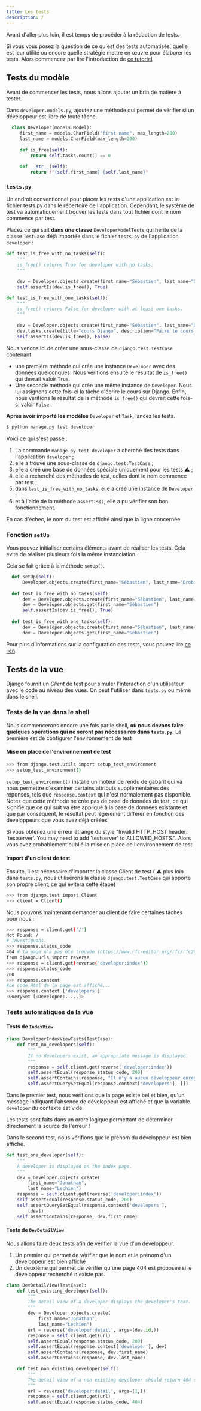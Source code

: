 ```yaml
---
title: Les tests
description: /
---
```



Avant d'aller plus loin, il est temps de procéder à la rédaction de tests.

Si vous vous posez la question de ce qu'est des tests automatisés, quelle est leur utilité ou encore quelle stratégie mettre en œuvre pour élaborer les tests. Alors commencez par lire l'introduction de [ce tutoriel](https://docs.djangoproject.com/fr/4.1/intro/tutorial05/).

## Tests du modèle

Avant de commencer les tests, nous allons ajouter un brin de matière à tester.

Dans `developer.models.py`, ajoutez une méthode qui permet de vérifier si un développeur est libre de toute tâche.

``` python showLineNumbers=false title="developer/models.py" ins={5,6}
  class Developer(models.Model):
     first_name = models.CharField("first name", max_length=200)
     last_name = models.CharField(max_length=200)
  
     def is_free(self):                
         return self.tasks.count() == 0
  
     def __str__(self):
         return f"{self.first_name} {self.last_name}"
```
### `tests.py`

Un endroit conventionnel pour placer les tests d'une application est le fichier tests.py dans le répertoire de l'application. Cependant, le système de test va automatiquement trouver les tests dans tout fichier dont le nom commence par test.

Placez ce qui suit **dans une classe** `DeveloperModelTests` qui hérite de la classe `TestCase` déjà importée dans le fichier `tests.py` de l'application `developer` :

``` python showLineNumbers=false title="developer/tests.py"
def test_is_free_with_no_tasks(self):
    """
    is_free() returns True for developer with no tasks.
    """

    dev = Developer.objects.create(first_name="Sébastien", last_name="Drobisz")
    self.assertIs(dev.is_free(), True)

def test_is_free_with_one_tasks(self):
    """
    is_free() returns False for developer with at least one tasks.
    """

    dev = Developer.objects.create(first_name="Sébastien", last_name="Drobisz")
    dev.tasks.create(title="cours Django", description="Faire le cours sur Django")
    self.assertIs(dev.is_free(), False)
```

Nous venons ici de créer une sous-classe de `django.test.TestCase` contenant 
* une première méthode qui crée une instance `Developer` avec des données quelconques. Nous vérifions ensuite le résultat de `is_free()` qui devrait valoir `True`.
* Une seconde méthode qui crée une même instance de `Developer`. Nous lui assignons cette fois-ci la tâche d'écrire le cours sur Django. Enfin, nous vérifions le résultat de la méthode `is_free()` qui devrait cette fois-ci valoir `False`.


**Après avoir importé les modèles** `Developer` et `Task`, lancez les tests.

``` sh showLineNumbers=false title="developer/views.py" ins={2,7}
$ python manage.py test developer
```

Voici ce qui s'est passé :

1. La commande `manage.py test developer` a cherché des tests dans l'application `developer` ;
1. elle a trouvé une sous-classe de `django.test.TestCase` ;
1. elle a créé une base de données spéciale uniquement pour les tests ⚠️ ;
1. elle a recherché des méthodes de test, celles dont le nom commence par test ;
1. dans `test_is_free_with_no_tasks`, elle a créé une instance de `Developer` ;
1. et à l'aide de la méthode `assertIs()`, elle a pu vérifier son bon fonctionnement.

En cas d'échec, le nom du test est affiché ainsi que la ligne concernée.

### Fonction `setUp`

Vous pouvez initialiser certains éléments avant de réaliser les tests. Cela évite de réaliser plusieurs fois la même instanciation.

Cela se fait grâce à la méthode `setUp()`.

``` python showLineNumbers=false title="developer/tests.py" ins={1,2, 6,11} del={5,10}
  def setUp(self):                                                           
      Developer.objects.create(first_name="Sébastien", last_name="Drobisz")  
  
  def test_is_free_with_no_tasks(self):
      dev = Developer.objects.create(first_name="Sébastien", last_name="Drobisz")
      dev = Developer.objects.get(first_name="Sébastien")
      self.assertIs(dev.is_free(), True)
  
  def test_is_free_with_one_tasks(self):
      dev = Developer.objects.create(first_name="Sébastien", last_name="Drobisz")
      dev = Developer.objects.get(first_name="Sébastien")
```

Pour plus d'informations sur la configuration des tests, vous pouvez lire [ce lien](https://docs.djangoproject.com/fr/4.1/topics/testing/overview/).

## Tests de la vue

Django fournit un _Client_ de test pour simuler l'interaction d'un utilisateur avec le code au niveau des vues. On peut l'utiliser dans `tests.py` ou même dans le shell.

### Tests de la vue dans le shell

Nous commencerons encore une fois par le shell, **où nous devons faire quelques opérations qui ne seront pas nécessaires dans `tests.py`**. La première est de configurer l'environnement de test

#### Mise en place de l'environnement de test

``` sh showLineNumbers=false frame="none"
>>> from django.test.utils import setup_test_environment
>>> setup_test_environment()
```

`setup_test_environment()` installe un moteur de rendu de gabarit qui va nous permettre d'examiner certains attributs supplémentaires des réponses, tels que `response.context` qui n'est normalement pas disponible. Notez que cette méthode ne crée pas de base de données de test, ce qui signifie que ce qui suit va être appliqué à la base de données existante et que par conséquent, le résultat peut légèrement différer en fonction des développeurs que vous avez déjà créées.

<Aside title="Erreur courante" >
Si vous obtenez une erreur étrange du style "Invalid HTTP_HOST header: 'testserver'. You may need to add 'testserver' to ALLOWED_HOSTS.". Alors vous avez probablement oublié la mise en place de l'environnement de test
</Aside>

#### Import d'un client de test

Ensuite, il est nécessaire d'importer la classe Client de test ( ⚠️ plus loin dans `tests.py`, nous utiliserons la classe `django.test.TestCase` qui apporte son propre client, ce qui évitera cette étape) 

``` sh showLineNumbers=false frame="none"
>>> from django.test import Client
>>> client = Client()
```

Nous pouvons maintenant demander au client de faire certaines tâches pour nous :

``` sh showLineNumbers=false frame="none"
>>> response = client.get('/')
Not Found: /
# Investiguons.
>>> response.status_code
404 # la page n'a pas été trouvée (https://www.rfc-editor.org/rfc/rfc2616).
from django.urls import reverse
>>> response = client.get(reverse('developer:index'))
>>> response.status_code
200
>>> response.content
#Le code Html de la page est affiché...
>>> response.context ['developers']
<QuerySet [<Developer:.....]>
```

### Tests automatiques de la vue

#### Tests de `IndexView`

```python showLineNumbers=false title=developer/tests.py
class DeveloperIndexViewTests(TestCase):
    def test_no_developers(self):
        """
        If no developers exist, an appropriate message is displayed.
        """
        response = self.client.get(reverse('developer:index'))
        self.assertEqual(response.status_code, 200)
        self.assertContains(response, "Il n'y a aucun développeur enregistré !")
        self.assertQuerySetEqual(response.context['developers'], [])
```

Dans le premier test, nous vérifions que la page existe bel et bien, qu'un message indiquant l'absence de développeur est affiché et que la variable `developer` du contexte est vide.

<Aside title="Convention" >
Les tests sont faits dans un ordre logique permettant de déterminer directement la source de l'erreur !
</Aside>

Dans le second test, nous vérifions que le prénom du développeur est bien affiché.

``` python showLineNumbers=false title=developer/tests.py
def test_one_developer(self):
    """
    A developer is displayed on the index page.
    """
    dev = Developer.objects.create(
        first_name="Jonathan",
        last_name="Lechien")
    response = self.client.get(reverse('developer:index'))
    self.assertEqual(response.status_code, 200)
    self.assertQuerySetEqual(response.context['developers'],
        [dev])
    self.assertContains(response, dev.first_name)
```

#### Tests de `DevDetailView`

Nous allons faire deux tests afin de vérifier la vue d'un développeur.

1. Un premier qui permet de vérifier que le nom et le prénom d'un développeur est bien affiché
2. Un deuxième qui permet de vérifier qu'une page 404 est proposée si le développeur recherché n'existe pas.

```python showLineNumbers=false title=developer/tests.py
class DevDetailView(TestCase):
    def test_existing_developer(self):
        """
        The detail view of a developer displays the developer's text.
        """
        dev = Developer.objects.create(
            first_name="Jonathan",
            last_name="Lechien")
        url = reverse('developer:detail', args=(dev.id,))
        response = self.client.get(url)
        self.assertEqual(response.status_code, 200)
        self.assertEqual(response.context['developer'], dev)
        self.assertContains(response, dev.first_name)
        self.assertContains(response, dev.last_name)

    def test_non_existing_developer(self):
        """
        The detail view of a non existing developer should return 404 status_code response.
        """
        url = reverse('developer:detail', args=(1,))
        response = self.client.get(url)
        self.assertEqual(response.status_code, 404)
```
